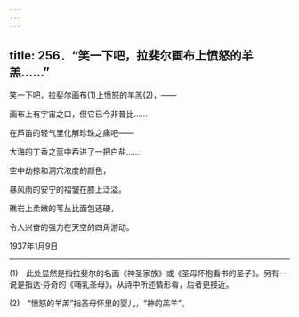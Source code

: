 ```yaml
---
---
---
```

title: 256．“笑一下吧，拉斐尔画布上愤怒的羊羔……”
---




笑一下吧，拉斐尔画布(1)上愤怒的羊羔(2)，——

画布上有宇宙之口，但它已今非昔比……

在芦笛的轻气里化解珍珠之痛吧——

大海的丁香之蓝中吞进了一把白盐……

空中劫掠和洞穴浓度的颜色，

暴风雨的安宁的褶皱在膝上泛溢。

礁岩上柔嫩的苇丛比面包还硬，

令人兴奋的强力在天空的四角游动。

1937年1月9日



* * *



(1)　此处显然是指拉斐尔的名画《神圣家族》或《圣母怀抱看书的圣子》。另有一说是指达·芬奇的《哺乳圣母》，从诗中所述情形看，后者更接近。

(2)　“愤怒的羊羔”指圣母怀里的婴儿，“神的羔羊”。